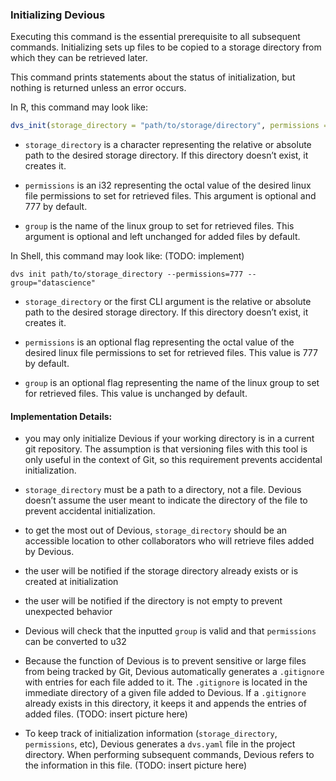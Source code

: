 ### Initializing Devious

Executing this command is the essential prerequisite to all subsequent commands. Initializing sets up files to be copied to a storage directory from which they can be retrieved later.

This command prints statements about the status of initialization, but nothing is returned unless an error occurs.

In R, this command may look like:

```r
dvs_init(storage_directory = "path/to/storage/directory", permissions = 777, group = "datascience")
```

-   `storage_directory` is a character representing the relative or absolute path to the desired storage directory. If this directory doesn't exist, it creates it.

-   `permissions` is an i32 representing the octal value of the desired linux file permissions to set for retrieved files. This argument is optional and 777 by default.

-   `group` is the name of the linux group to set for retrieved files. This argument is optional and left unchanged for added files by default.

In Shell, this command may look like: (TODO: implement)

```         
dvs init path/to/storage_directory --permissions=777 --group="datascience"
```

-   `storage_directory` or the first CLI argument is the relative or absolute path to the desired storage directory. If this directory doesn't exist, it creates it.

-   `permissions` is an optional flag representing the octal value of the desired linux file permissions to set for retrieved files. This value is 777 by default.

-   `group` is an optional flag representing the name of the linux group to set for retrieved files. This value is unchanged by default.

#### Implementation Details:

-   you may only initialize Devious if your working directory is in a current git repository. The assumption is that versioning files with this tool is only useful in the context of Git, so this requirement prevents accidental initialization.

-   `storage_directory` must be a path to a directory, not a file. Devious doesn't assume the user meant to indicate the directory of the file to prevent accidental initialization.

-   to get the most out of Devious, `storage_directory` should be an accessible location to other collaborators who will retrieve files added by Devious.

-   the user will be notified if the storage directory already exists or is created at initialization

-   the user will be notified if the directory is not empty to prevent unexpected behavior

-   Devious will check that the inputted `group` is valid and that `permissions` can be converted to u32

-   Because the function of Devious is to prevent sensitive or large files from being tracked by Git, Devious automatically generates a `.gitignore` with entries for each file added to it. The `.gitignore` is located in the immediate directory of a given file added to Devious. If a `.gitignore` already exists in this directory, it keeps it and appends the entries of added files. (TODO: insert picture here)

-   To keep track of initialization information (`storage_directory`, `permissions`, etc), Devious generates a `dvs.yaml` file in the project directory. When performing subsequent commands, Devious refers to the information in this file. (TODO: insert picture here)
